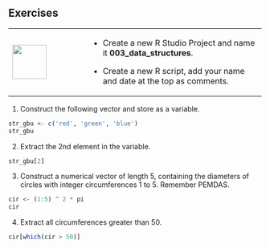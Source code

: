 ## Exercises {-}

+---------------------------------+-----------------------------------------------------------------------------+
| ![](images/07.png){height="68"} | - Create a new R Studio Project and name it **003_data_structures**.        |
|                                 |                                                                             |
|                                 | - Create a new R script, add your name and date at the top as comments.     |
+---------------------------------+-----------------------------------------------------------------------------+

1.  Construct the following vector and store as a variable.
```r
str_gbu <- c('red', 'green', 'blue')
str_gbu
```

2.  Extract the 2nd element in the variable.
```r
str_gbu[2]
```

3.  Construct a numerical vector of length 5, containing the diameters of circles with integer circumferences 1 to 5. Remember PEMDAS.
```r
cir <- (1:5) ^ 2 * pi
cir
```

4.  Extract all circumferences greater than 50.
```r
cir[which(cir > 50)]
```
